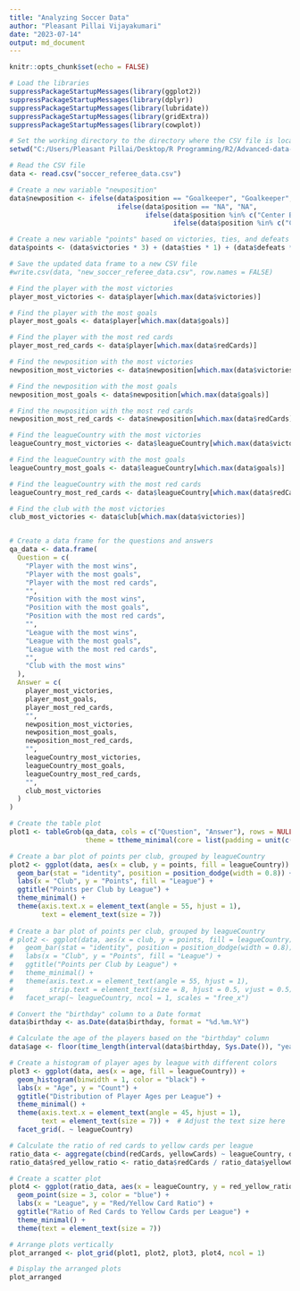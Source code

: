 ```yaml
---
title: "Analyzing Soccer Data"
author: "Pleasant Pillai Vijayakumari"
date: "2023-07-14"
output: md_document
---
```


```r
knitr::opts_chunk$set(echo = FALSE)
```

```r

# Load the libraries
suppressPackageStartupMessages(library(ggplot2))
suppressPackageStartupMessages(library(dplyr))
suppressPackageStartupMessages(library(lubridate))
suppressPackageStartupMessages(library(gridExtra))
suppressPackageStartupMessages(library(cowplot))

# Set the working directory to the directory where the CSV file is located
setwd("C:/Users/Pleasant Pillai/Desktop/R Programming/R2/Advanced-data-processing-with-R/Projects/alexanderwinterstetter")

# Read the CSV file
data <- read.csv("soccer_referee_data.csv")

# Create a new variable "newposition"
data$newposition <- ifelse(data$position == "Goalkeeper", "Goalkeeper",
                           ifelse(data$position == "NA", "NA",
                                  ifelse(data$position %in% c("Center Back", "Left Fullback", "Right Fullback"), "Defense",
                                         ifelse(data$position %in% c("Center Midfielder", "Defensive Midfielder", "Left Midfielder", "Right Midfielder"), "Midfielder", "Offense"))))

# Create a new variable "points" based on victories, ties, and defeats
data$points <- (data$victories * 3) + (data$ties * 1) + (data$defeats * 0)

# Save the updated data frame to a new CSV file
#write.csv(data, "new_soccer_referee_data.csv", row.names = FALSE)

# Find the player with the most victories
player_most_victories <- data$player[which.max(data$victories)]

# Find the player with the most goals
player_most_goals <- data$player[which.max(data$goals)]

# Find the player with the most red cards
player_most_red_cards <- data$player[which.max(data$redCards)]

# Find the newposition with the most victories
newposition_most_victories <- data$newposition[which.max(data$victories)]

# Find the newposition with the most goals
newposition_most_goals <- data$newposition[which.max(data$goals)]

# Find the newposition with the most red cards
newposition_most_red_cards <- data$newposition[which.max(data$redCards)]

# Find the leagueCountry with the most victories
leagueCountry_most_victories <- data$leagueCountry[which.max(data$victories)]

# Find the leagueCountry with the most goals
leagueCountry_most_goals <- data$leagueCountry[which.max(data$goals)]

# Find the leagueCountry with the most red cards
leagueCountry_most_red_cards <- data$leagueCountry[which.max(data$redCards)]

# Find the club with the most victories
club_most_victories <- data$club[which.max(data$victories)]


# Create a data frame for the questions and answers
qa_data <- data.frame(
  Question = c(
    "Player with the most wins",
    "Player with the most goals",
    "Player with the most red cards",
    "",
    "Position with the most wins",
    "Position with the most goals",
    "Position with the most red cards",
    "",
    "League with the most wins",
    "League with the most goals",
    "League with the most red cards",
    "",
    "Club with the most wins"
  ),
  Answer = c(
    player_most_victories,
    player_most_goals,
    player_most_red_cards,
    "",
    newposition_most_victories,
    newposition_most_goals,
    newposition_most_red_cards,
    "",
    leagueCountry_most_victories,
    leagueCountry_most_goals,
    leagueCountry_most_red_cards,
    "",
    club_most_victories
  )
)

# Create the table plot
plot1 <- tableGrob(qa_data, cols = c("Question", "Answer"), rows = NULL,
                   theme = ttheme_minimal(core = list(padding = unit(c(1, 0.4), "mm"))))

# Create a bar plot of points per club, grouped by leagueCountry
plot2 <- ggplot(data, aes(x = club, y = points, fill = leagueCountry)) +
  geom_bar(stat = "identity", position = position_dodge(width = 0.8)) +
  labs(x = "Club", y = "Points", fill = "League") +
  ggtitle("Points per Club by League") +
  theme_minimal() +
  theme(axis.text.x = element_text(angle = 55, hjust = 1),
        text = element_text(size = 7))
  
# Create a bar plot of points per club, grouped by leagueCountry
# plot2 <- ggplot(data, aes(x = club, y = points, fill = leagueCountry)) +
#   geom_bar(stat = "identity", position = position_dodge(width = 0.8)) +
#   labs(x = "Club", y = "Points", fill = "League") +
#   ggtitle("Points per Club by League") +
#   theme_minimal() +
#   theme(axis.text.x = element_text(angle = 55, hjust = 1),
#         strip.text = element_text(size = 8, hjust = 0.5, vjust = 0.5)) +
#   facet_wrap(~ leagueCountry, ncol = 1, scales = "free_x")

# Convert the "birthday" column to a Date format
data$birthday <- as.Date(data$birthday, format = "%d.%m.%Y")

# Calculate the age of the players based on the "birthday" column
data$age <- floor(time_length(interval(data$birthday, Sys.Date()), "years"))

# Create a histogram of player ages by league with different colors
plot3 <- ggplot(data, aes(x = age, fill = leagueCountry)) +
  geom_histogram(binwidth = 1, color = "black") +
  labs(x = "Age", y = "Count") +
  ggtitle("Distribution of Player Ages per League") +
  theme_minimal() +
  theme(axis.text.x = element_text(angle = 45, hjust = 1),
        text = element_text(size = 7)) +  # Adjust the text size here
  facet_grid(. ~ leagueCountry)

# Calculate the ratio of red cards to yellow cards per league
ratio_data <- aggregate(cbind(redCards, yellowCards) ~ leagueCountry, data, sum)
ratio_data$red_yellow_ratio <- ratio_data$redCards / ratio_data$yellowCards

# Create a scatter plot
plot4 <- ggplot(ratio_data, aes(x = leagueCountry, y = red_yellow_ratio)) +
  geom_point(size = 3, color = "blue") +
  labs(x = "League", y = "Red/Yellow Card Ratio") +
  ggtitle("Ratio of Red Cards to Yellow Cards per League") +
  theme_minimal() +
  theme(text = element_text(size = 7))

# Arrange plots vertically
plot_arranged <- plot_grid(plot1, plot2, plot3, plot4, ncol = 1)

# Display the arranged plots
plot_arranged

```